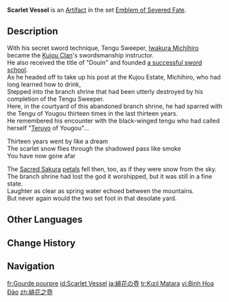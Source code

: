 {{Artifact Infobox
|image = Item Scarlet Vessel.png
|set   = Emblem of Severed Fate
|piece = Goblet of Eonothem
}}
{{Description|An intricately-designed wine vessel that a world-famous martial artist once drank from.}}
'''Scarlet Vessel''' is an [[Artifact]] in the set [[Emblem of Severed Fate]].

==Description==
With his secret sword technique, Tengu Sweeper, [[Iwakura Michihiro]] became the [[Kujou Clan]]'s swordsmanship instructor.<br>He also received the title of "Douin" and founded [[Iwakura Clan|a successful sword school]].<br>As he headed off to take up his post at the Kujou Estate, Michihiro, who had long learned how to drink,<br>Stepped into the branch shrine that had been utterly destroyed by his completion of the Tengu Sweeper.<br>Here, in the courtyard of this abandoned branch shrine, he had sparred with the Tengu of Yougou thirteen times in the last thirteen years.<br>He remembered his encounter with the black-winged tengu who had called herself "[[Teruyo]] of Yougou"...

Thirteen years went by like a dream<br>The scarlet snow flies through the shadowed pass like smoke<br>You have now gone afar

The [[Sacred Sakura]] [[Sakura Bloom|petals]] fell then, too, as if they were snow from the sky.<br>The branch shrine had lost the god it worshipped, but it was still in a fine state.<br>Laughter as clear as spring water echoed between the mountains.<br>But never again would the two set foot in that desolate yard.

==Other Languages==
{{Other Languages
|en       = Scarlet Vessel
|zhs      = 绯花之壶
|zhs_rm   = Fēi Huā zhī Hú
|zht      = 緋花之壺
|zht_rm   = Fēi Huā zhī Hú
|zh_tl    = Vase of Crimson Flowers
|ja       = 緋花の壺
|ja_rm    = Hibana no Tsubo
|ja_tl    = Scarlet Flower Vase
|ko       = 진홍의 주전자
|ko_rm    = Jinhong-ui Jujeonja
|ko_tl    = Crimson Kettle
|es       = Cáliz Escarlata
|es_tl    = Scarlet Chalice
|fr       = Gourde pourpre
|fr_tl    = Purple Flask
|ru       = Алый сосуд
|ru_tl    = Scarlet Vessel
|th       = Scarlet Vessel
|vi       = Bình Hoa Đào
|vi_tl    = 
|de       = Krug mit dunkelroten Blumen
|de_tl    = Jug of Deep Red Flowers
|id       = Scarlet Vessel
|pt       = Ânfora das Flores Escarlates
|pt_tl    = 
|tr       = Kızıl Matara
|tr_tl    = Scarlet Flask
|it       = Calice scarlatto
|it_tl    = Scarlet Chalice
}}

==Change History==
{{Change History|2.0}}

==Navigation==
{{Artifact Set Navbox|Emblem of Severed Fate}}

[[fr:Gourde pourpre]]
[[id:Scarlet Vessel]]
[[ja:緋花の壺]]
[[tr:Kızıl Matara]]
[[vi:Bình Hoa Đào]]
[[zh:緋花之壺]]